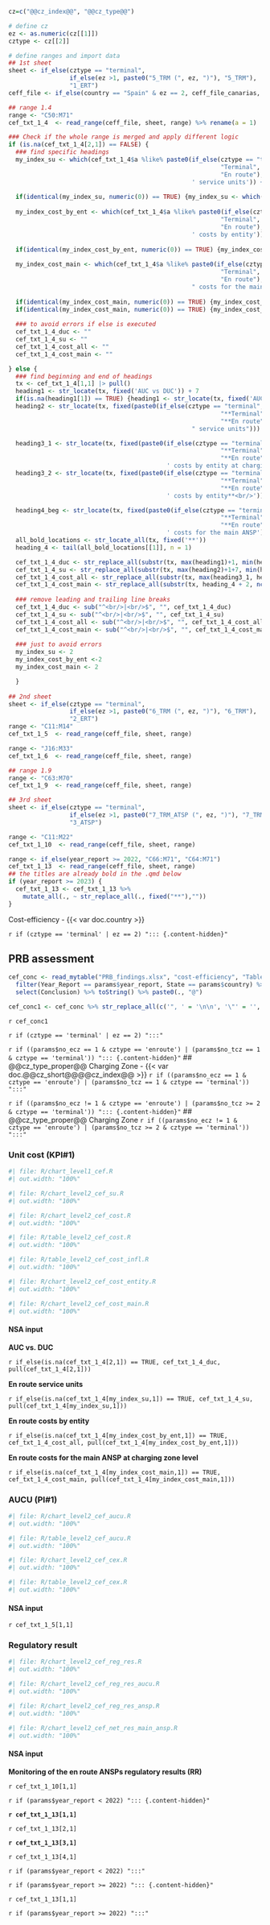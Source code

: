 ```r
cz=c("@@cz_index@@", "@@cz_type@@")

# define cz
ez <- as.numeric(cz[[1]])
cztype <- cz[[2]]

# define ranges and import data
## 1st sheet
sheet <- if_else(cztype == "terminal",
                 if_else(ez >1, paste0("5_TRM (", ez, ")"), "5_TRM"),
                 "1_ERT")
ceff_file <- if_else(country == "Spain" & ez == 2, ceff_file_canarias, ceff_file)

## range 1.4
range <- "C50:M71"
cef_txt_1_4  <- read_range(ceff_file, sheet, range) %>% rename(a = 1)

### Check if the whole range is merged and apply different logic
if (is.na(cef_txt_1_4[2,1]) == FALSE) {
  ### find specific headings
  my_index_su <- which(cef_txt_1_4$a %like% paste0(if_else(cztype == "terminal",
                                                           "Terminal",
                                                           "En route"), 
                                                   ' service units')) + 1
  
  if(identical(my_index_su, numeric(0)) == TRUE) {my_index_su <- which(cef_txt_1_4$a %like% paste0("Terminal charging zone ", ez,' service units')) + 1} 
  
  my_index_cost_by_ent <- which(cef_txt_1_4$a %like% paste0(if_else(cztype == "terminal",
                                                           "Terminal",
                                                           "En route"), 
                                                   ' costs by entity')) + 1
  
  if(identical(my_index_cost_by_ent, numeric(0)) == TRUE) {my_index_cost_by_ent <- which(cef_txt_1_4$a %like% paste0("Terminal charging zone ", ez,' costs by entity')) + 1} 
  
  my_index_cost_main <- which(cef_txt_1_4$a %like% paste0(if_else(cztype == "terminal",
                                                           "Terminal",
                                                           "En route"), 
                                                   " costs for the main ANSP")) + 1
  
  if(identical(my_index_cost_main, numeric(0)) == TRUE) {my_index_cost_main <- which(cef_txt_1_4$a %like% paste0("Terminal charging zone ", ez,' costs for the main ANSP')) + 1}
  if(identical(my_index_cost_main, numeric(0)) == TRUE) {my_index_cost_main <- which(cef_txt_1_4$a %like% paste0("Terminal charging zone costs for the main ANSP")) + 1}
  
  ### to avoid errors if else is executed
  cef_txt_1_4_duc <- ""
  cef_txt_1_4_su <- ""
  cef_txt_1_4_cost_all <- ""
  cef_txt_1_4_cost_main <- ""

} else {
  ### find beginning and end of headings
  tx <- cef_txt_1_4[1,1] |> pull()
  heading1 <- str_locate(tx, fixed('AUC vs DUC')) + 7 
  if(is.na(heading1[1]) == TRUE) {heading1 <- str_locate(tx, fixed('AUC vs. DUC')) + 7}
  heading2 <- str_locate(tx, fixed(paste0(if_else(cztype == "terminal",
                                                           "**Terminal",
                                                           "**En route"), 
                                                   " service units"))) 

  heading3_1 <- str_locate(tx, fixed(paste0(if_else(cztype == "terminal",
                                                           "**Terminal",
                                                           "**En route"),
                                            ' costs by entity at charging zone level**<br/>')))
  heading3_2 <- str_locate(tx, fixed(paste0(if_else(cztype == "terminal",
                                                           "**Terminal",
                                                           "**En route"),
                                            ' costs by entity**<br/>')))

  heading4_beg <- str_locate(tx, fixed(paste0(if_else(cztype == "terminal",
                                                           "**Terminal",
                                                           "**En route"),
                                            ' costs for the main ANSP')))
  all_bold_locations <- str_locate_all(tx, fixed('**'))
  heading_4 <- tail(all_bold_locations[[1]], n = 1)

  cef_txt_1_4_duc <- str_replace_all(substr(tx, max(heading1)+1, min(heading2)-1), fixed("<br/><br/>"), fixed("<br/>"))
  cef_txt_1_4_su <- str_replace_all(substr(tx, max(heading2)+1+7, min(heading3_1, heading3_2, na.rm = TRUE)-1) , fixed("<br/><br/>"), fixed("<br/>"))
  cef_txt_1_4_cost_all <- str_replace_all(substr(tx, max(heading3_1, heading3_2, na.rm = TRUE)+1, min(heading4_beg)-1) , fixed("<br/><br/>"), fixed("<br/>"))
  cef_txt_1_4_cost_main <- str_replace_all(substr(tx, heading_4 + 2, nchar(tx)) , fixed("<br/><br/>"), fixed("<br/>"))
  
  ### remove leading and trailing line breaks
  cef_txt_1_4_duc <- sub("^<br/>|<br/>$", "", cef_txt_1_4_duc)
  cef_txt_1_4_su <- sub("^<br/>|<br/>$", "", cef_txt_1_4_su)
  cef_txt_1_4_cost_all <- sub("^<br/>|<br/>$", "", cef_txt_1_4_cost_all)
  cef_txt_1_4_cost_main <- sub("^<br/>|<br/>$", "", cef_txt_1_4_cost_main)
  
  ### just to avoid errors
  my_index_su <- 2
  my_index_cost_by_ent <-2
  my_index_cost_main <- 2

  }
  
## 2nd sheet
sheet <- if_else(cztype == "terminal",
                 if_else(ez >1, paste0("6_TRM (", ez, ")"), "6_TRM"),
                 "2_ERT")
range <- "C11:M14"
cef_txt_1_5  <- read_range(ceff_file, sheet, range)

range <- "J16:M33"
cef_txt_1_6  <- read_range(ceff_file, sheet, range)

## range 1.9
range <- "C63:M70"
cef_txt_1_9  <- read_range(ceff_file, sheet, range)

## 3rd sheet
sheet <- if_else(cztype == "terminal",
                 if_else(ez >1, paste0("7_TRM_ATSP (", ez, ")"), "7_TRM_ATSP"),
                 "3_ATSP")

range <- "C11:M22"
cef_txt_1_10  <- read_range(ceff_file, sheet, range)

range <- if_else(year_report >= 2022, "C66:M71", "C64:M71")
cef_txt_1_13  <- read_range(ceff_file, sheet, range)
## the titles are already bold in the .qmd below
if (year_report >= 2023) {
  cef_txt_1_13 <- cef_txt_1_13 %>% 
    mutate_all(., ~ str_replace_all(., fixed("**"),""))
}

```

[Cost-efficiency - {{< var doc.country >}}]{class="fakeh1"}


`r if (cztype == 'terminal' | ez == 2) "::: {.content-hidden}"`

::: {#container-cef-prb}
## PRB assessment

:::: {#concl-cef-duc}
```r
cef_conc <- read_mytable("PRB_findings.xlsx", "cost-efficiency", "Table_Findings_CEFF") %>%
  filter(Year_Report == params$year_report, State == params$country) %>%
  select(Conclusion) %>% toString() %>% paste0(., "@")

cef_conc1 <- cef_conc %>% str_replace_all(c('", ' = '\n\n', '\"' = '', '\n\n\n' = '\n\n')) %>% str_replace(fixed('c('), '') %>%  str_replace(fixed(')@'), '\n')
```

`r cef_conc1`

::::
:::
`r if (cztype == 'terminal' | ez == 2) ":::"`


`r if ((params$no_ecz == 1 & cztype == 'enroute') | (params$no_tcz == 1 & cztype == 'terminal')) "::: {.content-hidden}"`
## @@cz_type_proper@@ Charging Zone - {{< var doc.@@cz_short@@@@cz_index@@ >}}
`r if ((params$no_ecz == 1 & cztype == 'enroute') | (params$no_tcz == 1 & cztype == 'terminal')) ":::"`


`r if ((params$no_ecz != 1 & cztype == 'enroute') | (params$no_tcz >= 2 & cztype == 'terminal')) "::: {.content-hidden}"`
## @@cz_type_proper@@ Charging Zone
`r if ((params$no_ecz != 1 & cztype == 'enroute') | (params$no_tcz >= 2 & cztype == 'terminal')) ":::"`

::: {#container-cef-duc}

### Unit cost (KPI#1)

:::: {layout="[ 50, 50 ]"}

::::: {#chart-cef-duc}
```r
#| file: R/chart_level1_cef.R
#| out.width: "100%"
```
:::::

::::: {#chart-cef-su}
```r
#| file: R/chart_level2_cef_su.R
#| out.width: "100%"
```
:::::
::::

:::: {layout="[ 50, 50 ]"}
::::: {#chart-cef-cost}
```r
#| file: R/chart_level2_cef_cost.R
#| out.width: "100%"
```
:::::

::::: {#table-costs}
```r
#| file: R/table_level2_cef_cost.R
#| out.width: "100%"
```

```r
#| file: R/table_level2_cef_cost_infl.R
#| out.width: "100%"
```
:::::
::::


:::: {layout="[ 50, 50 ]"}

::::: {#chart-cef-cost-entity}
```r
#| file: R/chart_level2_cef_cost_entity.R
#| out.width: "100%"
```
:::::

::::: {#chart-cef-cost-main class="mychart"}
```r
#| file: R/chart_level2_cef_cost_main.R
#| out.width: "100%"
```
:::::
::::
:::

::: {.callout-note collapse=true}

#### NSA input

**AUC vs. DUC**

`r if_else(is.na(cef_txt_1_4[2,1]) == TRUE, cef_txt_1_4_duc, pull(cef_txt_1_4[2,1]))`

**En route service units**

`r if_else(is.na(cef_txt_1_4[my_index_su,1]) == TRUE, cef_txt_1_4_su, pull(cef_txt_1_4[my_index_su,1]))`

**En route costs by entity**

`r if_else(is.na(cef_txt_1_4[my_index_cost_by_ent,1]) == TRUE, cef_txt_1_4_cost_all, pull(cef_txt_1_4[my_index_cost_by_ent,1]))`

**En route costs for the main ANSP at charging zone level**

`r if_else(is.na(cef_txt_1_4[my_index_cost_main,1]) == TRUE, cef_txt_1_4_cost_main, pull(cef_txt_1_4[my_index_cost_main,1]))`

:::


::: {#container-cef-aucu}

### AUCU (PI#1)

:::: {layout="[ 50, 50 ]"}
::::: {#chart-cef-aucu}
```r
#| file: R/chart_level2_cef_aucu.R
#| out.width: "100%"
```
:::::

::::: {#table-cef-aucu}
```r
#| file: R/table_level2_cef_aucu.R
#| out.width: "100%"
```
:::::
::::

:::: {layout="[ 50, 50 ]"}

::::: {#chart-cef-er-cex}
```r
#| file: R/chart_level2_cef_cex.R
#| out.width: "100%"
```
:::::

::::: {#table-cef-er-cex}
```r
#| file: R/table_level2_cef_cex.R
#| out.width: "100%"
```
:::::
::::
:::

::: {.callout-note collapse=true}

#### NSA input

`r cef_txt_1_5[1,1]`

:::


::: {#container-cef-reg-res}

### Regulatory result

:::: {layout="[ 50, 50 ]"}
::::: {#chart-cef-reg-res}
```r
#| file: R/chart_level2_cef_reg_res.R
#| out.width: "100%"
```
:::::

::::: {#chart-cef-reg-res-aucu}
```r
#| file: R/chart_level2_cef_reg_res_aucu.R
#| out.width: "100%"
```
:::::
::::

:::: {layout="[ 50, 50 ]"}
::::: {#chart-cef-reg-res-ansp}
```r
#| file: R/chart_level2_cef_reg_res_ansp.R
#| out.width: "100%"
```
:::::

::::: {#chart-cef-reg-res-main-ansp}
```r
#| file: R/chart_level2_cef_net_res_main_ansp.R
#| out.width: "100%"
```
:::::
::::

:::

::: {.callout-note collapse=true}

#### NSA input

**Monitoring of the en route ANSPs regulatory results (RR)**

`r cef_txt_1_10[1,1]`

`r if (params$year_report < 2022) "::: {.content-hidden}"`

**`r cef_txt_1_13[1,1]`**

`r cef_txt_1_13[2,1]`

**`r cef_txt_1_13[3,1]`**

`r cef_txt_1_13[4,1]`

`r if (params$year_report < 2022) ":::"`

`r if (params$year_report >= 2022) "::: {.content-hidden}"`

`r cef_txt_1_13[1,1]`

`r if (params$year_report >= 2022) ":::"`

:::

